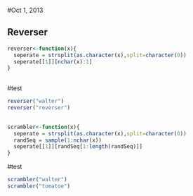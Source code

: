 #Oct 1, 2013

## Reverser

```r
reverser<-function(x){
  seperate = strsplit(as.character(x),split=character(0))
  seperate[[1]][nchar(x):1]
}
  
```
#test
```r
reverser("walter")
reverser("reverser")
 
```

```r
scrambler<-function(x){
  seperate = strsplit(as.character(x),split=character(0))
  randSeq = sample(1:nchar(x))
  seperate[[1]][randSeq[1:length(randSeq)]]
}
```
#test
```r
scrambler("walter")
scrambler("tomatoe")
```
